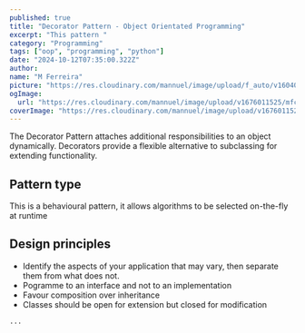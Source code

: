 ```yaml
---
published: true
title: "Decorator Pattern - Object Orientated Programming"
excerpt: "This pattern "
category: "Programming"
tags: ["oop", "programming", "python"]
date: "2024-10-12T07:35:00.322Z"
author:
name: "M Ferreira"
picture: "https://res.cloudinary.com/mannuel/image/upload/f_auto/v1604067445/images/mee.jpg"
ogImage:
  url: "https://res.cloudinary.com/mannuel/image/upload/v1676011525/mfcom/ssh-login.png"
coverImage: "https://res.cloudinary.com/mannuel/image/upload/v1676011525/mfcom/ssh-login.png"
---
```


The Decorator Pattern attaches additional responsibilities to an object dynamically.
Decorators provide a flexible alternative to subclassing for extending functionality.

## Pattern type

This is a behavioural pattern, it allows algorithms to be selected on-the-fly at runtime

## Design principles

- Identify the aspects of your application that may vary, then separate them from what does not.
- Pogramme to an interface and not to an implementation
- Favour composition over inheritance
- Classes should be open for extension but closed for modification

```python
...
```
